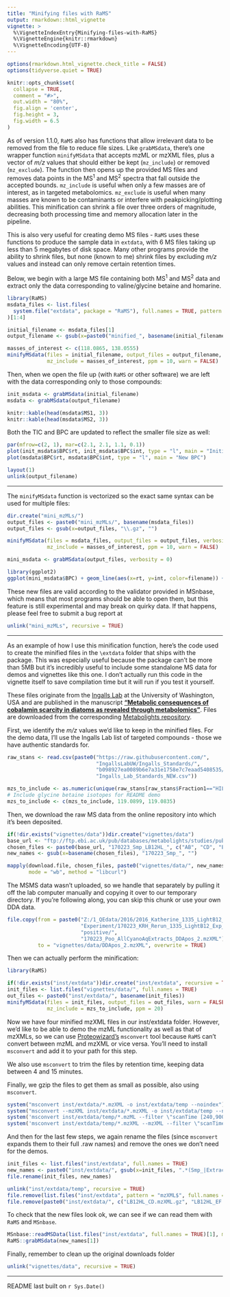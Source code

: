 ---
title: "Minifying files with RaMS"
output: rmarkdown::html_vignette
vignette: >
  %\VignetteIndexEntry{Minifying-files-with-RaMS}
  %\VignetteEngine{knitr::rmarkdown}
  %\VignetteEncoding{UTF-8}
---

<!-- This vignette is created from a .Rmd file: please edit that instead. -->

```{r setup, include = FALSE}
options(rmarkdown.html_vignette.check_title = FALSE)
options(tidyverse.quiet = TRUE)

knitr::opts_chunk$set(
  collapse = TRUE,
  comment = "#>",
  out.width = "80%",
  fig.align = 'center',
  fig.height = 3,
  fig.width = 6.5
)
```

As of version 1.1.0, `RaMS` also has functions that allow irrelevant data to
be removed from the file to reduce file sizes. Like `grabMSdata`, there's one
wrapper function `minifyMSdata` that accepts mzML or mzXML files, plus a vector
of *m/z* values that should either be kept (`mz_include`) or removed 
(`mz_exclude`). The function then opens up the provided MS files and removes
data points in the MS^1^ and MS^2^ spectra that fall outside the accepted bounds.
`mz_include` is useful when only a few masses are of interest, as in targeted
metabolomics. `mz_exclude` is useful when many masses are known to be 
contaminants or interfere with peakpicking/plotting abilities. This minification
can shrink a file over three orders of magnitude, decreasing both
processing time and memory allocation later in the pipeline.

This is also very useful for creating demo MS files - `RaMS` uses these
functions to produce the sample data in `extdata`, with 6 MS files taking up
less than 5 megabytes of disk space. Many other programs provide the ability
to shrink files, but none (known to me) shrink files by excluding *m/z*
values and instead can only remove certain retention times.

Below, we begin with a large MS file containing both MS^1^ and MS^2^ data 
and extract only the data corresponding to
valine/glycine betaine and homarine.

```{r minifyfile, results='hide'}
library(RaMS)
msdata_files <- list.files(
  system.file("extdata", package = "RaMS"), full.names = TRUE, pattern = "mzML"
)[1:4]

initial_filename <- msdata_files[1]
output_filename <- gsub(x=paste0("minified_", basename(initial_filename)), "\\.gz", "")

masses_of_interest <- c(118.0865, 138.0555)
minifyMSdata(files = initial_filename, output_files = output_filename, 
             mz_include = masses_of_interest, ppm = 10, warn = FALSE)
```

Then, when we open the file up (with `RaMS` or other software) we are left with
the data corresponding only to those compounds:

```{r opendata, results='hide'}
init_msdata <- grabMSdata(initial_filename)
msdata <- grabMSdata(output_filename)
```

```{r showmini}
knitr::kable(head(msdata$MS1, 3))
knitr::kable(head(msdata$MS2, 3))
```

Both the TIC and BPC are updated to reflect the smaller file size as well:

```{r TICBPCdiffs}
par(mfrow=c(2, 1), mar=c(2.1, 2.1, 1.1, 0.1))
plot(init_msdata$BPC$rt, init_msdata$BPC$int, type = "l", main = "Initial BPC")
plot(msdata$BPC$rt, msdata$BPC$int, type = "l", main = "New BPC")
```

```{r cleanmini, include=FALSE}
layout(1)
unlink(output_filename)
```

***

The `minifyMSdata` function is vectorized so the exact same syntax can be used for multiple files:

```{r vectorizedmini}
dir.create("mini_mzMLs/")
output_files <- paste0("mini_mzMLs/", basename(msdata_files))
output_files <- gsub(x=output_files, "\\.gz", "")

minifyMSdata(files = msdata_files, output_files = output_files, verbosity = 0,
             mz_include = masses_of_interest, ppm = 10, warn = FALSE)
```

```{r ggplotmini, fig.height=2}
mini_msdata <- grabMSdata(output_files, verbosity = 0)

library(ggplot2)
ggplot(mini_msdata$BPC) + geom_line(aes(x=rt, y=int, color=filename)) + theme_bw()
```

These new files are valid according to the validator provided in MSnbase, which
means that most programs should be able to open them, but this feature is still
experimental and may break on quirky data. If that happens, please feel free to
submit a bug report at 

```{r cleanminimulti, include=FALSE}
unlink("mini_mzMLs", recursive = TRUE)
```

***

As an example of how I use this minification function, here's the code used to
create the minified files in the `\extdata` folder that ships with the package.
This was especially useful because the package can't be more than 5MB but it's
incredibly useful to include some standalone MS data for demos and vignettes
like this one. I don't actually run this code in the vignette itself to save
compilation time but it will run if you test it yourself.

These files originate from the [Ingalls Lab](https://sites.google.com/view/anitra-ingalls) at the University of Washington, USA and are published in the manuscript [**"Metabolic consequences of cobalamin scarcity in diatoms as revealed through metabolomics"**](https://www.sciencedirect.com/science/article/pii/S1434461018301184). Files are downloaded from the corresponding [Metabolights repository](https://www.ebi.ac.uk/metabolights/MTBLS703/files).

First, we identify the *m/z* values we'd like to keep in the minified files. For
the demo data, I'll use the Ingalls Lab list of targeted compounds - those we
have authentic standards for.

```{r mzs to include, eval=FALSE}
raw_stans <- read.csv(paste0("https://raw.githubusercontent.com/",
                             "IngallsLabUW/Ingalls_Standards/",
                             "b098927ea0089b6e7a31e1758e7c7eaad5408535/",
                             "Ingalls_Lab_Standards_NEW.csv"))

mzs_to_include <- as.numeric(unique(raw_stans[raw_stans$Fraction1=="HILICPos",]$m.z))
# Include glycine betaine isotopes for README demo
mzs_to_include <- c(mzs_to_include, 119.0899, 119.0835)
```

Then, we download the raw MS data from the online repository into which it's
been deposited.

```{r download the mzXMLs, eval=FALSE}
if(!dir.exists("vignettes/data"))dir.create("vignettes/data")
base_url <- "ftp://ftp.ebi.ac.uk/pub/databases/metabolights/studies/public/MTBLS703/"
chosen_files <- paste0(base_url, "170223_Smp_LB12HL_", c("AB", "CD", "EF"), "_pos.mzXML")
new_names <- gsub(x=basename(chosen_files), "170223_Smp_", "")

mapply(download.file, chosen_files, paste0("vignettes/data/", new_names), 
       mode = "wb", method = "libcurl")
```

The MSMS data wasn't uploaded, so we handle that separately by pulling it off
the lab computer manually and copying it over to our temporary directory. If
you're following along, you can skip this chunk or use your own DDA data.

```{r get DDA, eval=FALSE}
file.copy(from = paste0("Z:/1_QEdata/2016/2016_Katherine_1335_LightB12_",
                        "Experiment/170223_KRH_Rerun_1335_LightB12_Exp_HILIC/",
                        "positive/",
                        "170223_Poo_AllCyanoAqExtracts_DDApos_2.mzXML"),
          to = "vignettes/data/DDApos_2.mzXML", overwrite = TRUE)
```

Then we can actually perform the minification:

```{r minify, warning=FALSE, eval=FALSE}
library(RaMS)

if(!dir.exists("inst/extdata"))dir.create("inst/extdata", recursive = TRUE)
init_files <- list.files("vignettes/data/", full.names = TRUE)
out_files <- paste0("inst/extdata/", basename(init_files))
minifyMSdata(files = init_files, output_files = out_files, warn = FALSE,
             mz_include = mzs_to_include, ppm = 20)
```

Now we have four minified mzXML files in our inst/extdata folder. However, we'd
like to be able to demo the mzML functionality as well as that of mzXMLs, so
we can use [Proteowizard's](https://proteowizard.sourceforge.io/tools/msconvert.html) 
`msconvert` tool because `RaMS` can't convert between mzML and mzXML or vice 
versa. You'll need to install `msconvert` and add it to your path for this
step.

We also use `msconvert` to trim the files by retention time, keeping data 
between 4 and 15 minutes.

Finally, we gzip the files to get them as small as possible, also using `msconvert`.

```{r msconvertchunk, eval=FALSE}
system("msconvert inst/extdata/*.mzXML -o inst/extdata/temp --noindex")
system("msconvert --mzXML inst/extdata/*.mzXML -o inst/extdata/temp --noindex")
system('msconvert inst/extdata/temp/*.mzML --filter \"scanTime [240,900]\" -o inst/extdata -g')
system('msconvert inst/extdata/temp/*.mzXML --mzXML --filter \"scanTime [240,900]\" -o inst/extdata -g')
```

And then for the last few steps, we again rename the files (since `msconvert`
expands them to their full .raw names) and remove the ones we don't need for
the demos.

```{r renameremove, eval=FALSE}
init_files <- list.files("inst/extdata", full.names = TRUE)
new_names <- paste0("inst/extdata/", gsub(x=init_files, ".*(Smp_|Extracts_)", ""))
file.rename(init_files, new_names)

unlink("inst/extdata/temp", recursive = TRUE)
file.remove(list.files("inst/extdata", pattern = "mzXML$", full.names = TRUE))
file.remove(paste0("inst/extdata/", c("LB12HL_CD.mzXML.gz", "LB12HL_EF.mzXML.gz")))
```

To check that the new files look ok, we can see if we can read them with `RaMS`
and `MSnbase`.

```{r checkquality, eval=FALSE}
MSnbase::readMSData(list.files("inst/extdata", full.names = TRUE)[1], msLevel. = 1)
RaMS::grabMSdata(new_names[1])
```

Finally, remember to clean up the original downloads folder

```{r vigdata cleanup, eval=FALSE}
unlink("vignettes/data", recursive = TRUE)
```

***

README last built on `r Sys.Date()`
